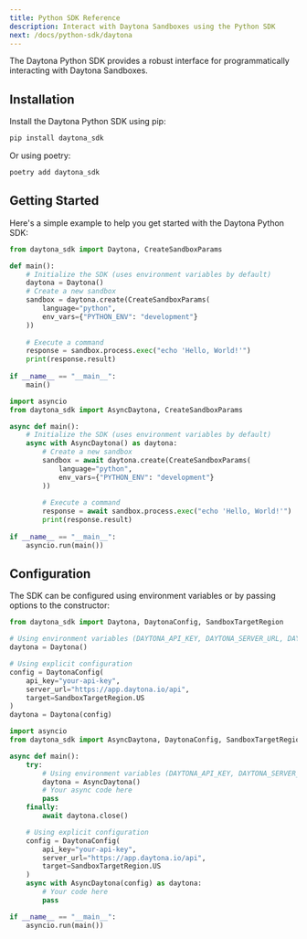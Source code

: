 ```yaml
---
title: Python SDK Reference
description: Interact with Daytona Sandboxes using the Python SDK
next: /docs/python-sdk/daytona
---
```



The Daytona Python SDK provides a robust interface for programmatically interacting with Daytona Sandboxes.

## Installation

Install the Daytona Python SDK using pip:

```bash
pip install daytona_sdk
```

Or using poetry:

```bash
poetry add daytona_sdk
```

## Getting Started

Here's a simple example to help you get started with the Daytona Python SDK:

<Tabs>
<TabItem label="Sync" icon="seti:python">

```python
from daytona_sdk import Daytona, CreateSandboxParams

def main():
    # Initialize the SDK (uses environment variables by default)
    daytona = Daytona()
    # Create a new sandbox
    sandbox = daytona.create(CreateSandboxParams(
        language="python",
        env_vars={"PYTHON_ENV": "development"}
    ))
    
    # Execute a command
    response = sandbox.process.exec("echo 'Hello, World!'")
    print(response.result)
    
if __name__ == "__main__":
    main()
```

</TabItem>
<TabItem label="Async" icon="seti:python">

```python
import asyncio
from daytona_sdk import AsyncDaytona, CreateSandboxParams

async def main():
    # Initialize the SDK (uses environment variables by default)
    async with AsyncDaytona() as daytona:
        # Create a new sandbox
        sandbox = await daytona.create(CreateSandboxParams(
            language="python",
            env_vars={"PYTHON_ENV": "development"}
        ))
        
        # Execute a command
        response = await sandbox.process.exec("echo 'Hello, World!'")
        print(response.result)
    
if __name__ == "__main__":
    asyncio.run(main())
```

</TabItem>
</Tabs>

## Configuration

The SDK can be configured using environment variables or by passing options to the constructor:

<Tabs>
<TabItem label="Sync" icon="seti:python">

```python
from daytona_sdk import Daytona, DaytonaConfig, SandboxTargetRegion

# Using environment variables (DAYTONA_API_KEY, DAYTONA_SERVER_URL, DAYTONA_TARGET)
daytona = Daytona()

# Using explicit configuration
config = DaytonaConfig(
    api_key="your-api-key",
    server_url="https://app.daytona.io/api",
    target=SandboxTargetRegion.US
)
daytona = Daytona(config)
```

</TabItem>
<TabItem label="Async" icon="seti:python">

```python
import asyncio
from daytona_sdk import AsyncDaytona, DaytonaConfig, SandboxTargetRegion

async def main():
    try:
        # Using environment variables (DAYTONA_API_KEY, DAYTONA_SERVER_URL, DAYTONA_TARGET)
        daytona = AsyncDaytona()
        # Your async code here
        pass
    finally:
        await daytona.close()

    # Using explicit configuration
    config = DaytonaConfig(
        api_key="your-api-key",
        server_url="https://app.daytona.io/api",
        target=SandboxTargetRegion.US
    )
    async with AsyncDaytona(config) as daytona:
        # Your code here
        pass

if __name__ == "__main__":
    asyncio.run(main())
```

</TabItem>
</Tabs>
